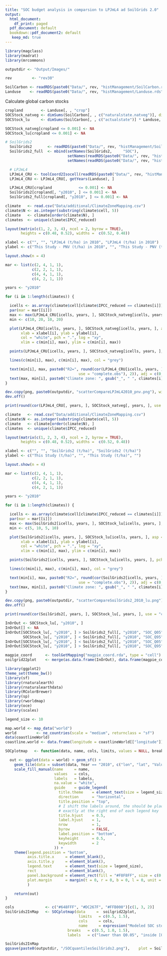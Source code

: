 ```yaml
---
title: "SOC budget analysis in comparsion to LPJmL4 ad SoilGrids 2.0"
output:
  html_document:
    df_print: paged
  pdf_document: default
  bookdown::pdf_document2: default
   keep_md: true
---
```


```r
library(magclass)
library(madrat)
library(mrcommons)

outputdir <- "Output/Images/"

rev         <- "rev30"

SoilCarbon <- readRDS(paste0("Data/", rev, "histManagement/SoilCarbon.rds"))
Landuse    <- readRDS(paste0("Data/", rev, "histManagement/Landuse.rds"))
```


Calculate global carbon stocks

```r

cropland        <- Landuse[, , "crop"]
SOCStock_natveg <- dimSums(SoilCarbon[, , c("naturalstate.natveg")], dim = 3)
SOCStock_lu     <- dimSums(SoilCarbon[, , c("actualstate")] * Landuse, dim = 3) / dimSums(Landuse, dim = 3)

SOCStock_natveg[cropland <= 0.001] <- NA
SOCStock_lu[cropland <= 0.001] <- NA
```


```r

# SoilGrids2
  SoilGrids2       <- readRDS(paste0("Data/", rev, "histManagement/SoilGrids2_grid.rds"))
  SoilGrids2_full  <- mbind(setNames(SoilGrids2,     "SOC"),
                            setNames(readRDS(paste0("Data/", rev, "histManagement/SoilGrids2_Q0p95.rds")), "SOC_Q95"),
                            setNames(readRDS(paste0("Data/", rev, "histManagement/SoilGrids2_Q0p05.rds")), "SOC_Q05"))

  # LPJmL4
  LPJmL4_CRU <- toolCoord2Isocell(readRDS(paste0("Data/", rev, "histManagement/LPJmL4_CRU.rds")))
  LPJmL4_CRU <- LPJmL4_CRU[, getYears(Landuse), ]

  LPJmL4_CRU[cropland            <= 0.001] <- NA
  SoilGrids2[cropland[, "y2010", ] <= 0.001] <- NA
  SoilGrids2_full[cropland[, "y2010", ] <= 0.001] <- NA
```





```r

climate   <- read.csv("Data/additional/ClimateZoneMapping.csv")
climate$N <- as.integer(substring(climate$cell, 5))
climate   <- climate[order(climate$N), ]
climates  <- unique(climate$IPCC_reduced)

layout(matrix(c(1, 2, 3, 4), ncol = 2, byrow = TRUE),
       heights = c(0.48, 0.52), widths =  c(0.52, 0.48))

xlabel <- c("", "", "LPJmL4 (t/ha) in 2010", "LPJmL4 (t/ha) in 2010")
ylabel <- c("This Study - PNV (t/ha) in 2010", "", "This Study - PNV (t/ha) in 2010", "")

layout.show(n = 4)

mar <- list(c(2, 4, 1, 1),
            c(2, 2, 1, 1),
            c(4, 4, 1, 1),
            c(4, 2, 1, 1))

years <- "y2010"

for (i in 1:length(climates)) {

  icells <- as.array(climate$cell[climate$IPCC_reduced == climates[i]])
  par(mar = mar[[i]])
  max <- max(LPJmL4_CRU[icells, years, ], SOCStock_natveg[icells, years, ], na.rm = TRUE)
  min <- c(10, 20, 10, 20)

  plot(LPJmL4_CRU[icells, years, ], SOCStock_natveg[icells, years, ], asp = 1,
       xlab = xlabel[i], ylab = ylabel[i],
       col = "white", pch = ".", log = "xy",
       xlim = c(min[i], max), ylim = c(min[i], max))

  points(LPJmL4_CRU[icells, years, ], SOCStock_natveg[icells, years, ], pch = ".")

  lines(c(min[i], max), c(min[i], max), col = "grey")

  text(min[i], max, paste0("R2=", round(cor(LPJmL4_CRU[icells, years, ], SOCStock_natveg[icells, years, ],
                                 use = "complete.obs"), 2)), adj = c(0, 1))
  text(max, min[i], paste0("Climate zone: ", gsub("_", " ", climates[i])), adj = c(1, 0))
}

dev.copy(png, paste0(outputdir, "scatterCompareLPJmL42010_pnv.png"), width = 1500, height = 1500, res = 250)
dev.off()

print(round(cor(LPJmL4_CRU[, years, ], SOCStock_natveg[, years, ], use = "complete.obs"), 2))
```

```r

climate   <- read.csv("Data/additional/ClimateZoneMapping.csv")
climate$N <- as.integer(substring(climate$cell, 5))
climate   <- climate[order(climate$N), ]
climates  <- unique(climate$IPCC_reduced)

layout(matrix(c(1, 2, 3, 4), ncol = 2, byrow = TRUE),
       heights = c(0.48, 0.52), widths =  c(0.52, 0.48))

xlabel <- c("", "", "SoilGrids2 (t/ha)", "SoilGrids2 (t/ha)")
ylabel <- c("This Study (t/ha)", "", "This Study (t/ha)", "")

layout.show(n = 4)

mar <- list(c(2, 4, 1, 1),
            c(2, 2, 1, 1),
            c(4, 4, 1, 1),
            c(4, 2, 1, 1))

years <- "y2010"

for (i in 1:length(climates)) {

  icells <- as.array(climate$cell[climate$IPCC_reduced == climates[i]])
  par(mar = mar[[i]])
  max <- max(SoilGrids2[icells, years, ], SOCStock_lu[icells, years, ], na.rm = TRUE)
  min <- c(5, 10, 5, 10)

  plot(SoilGrids2[icells, years, ], SOCStock_lu[icells, years, ], asp = 1,
       xlab = xlabel[i], ylab = ylabel[i],
       col = "white", pch = ".", log = "xy",
       xlim = c(min[i], max), ylim = c(min[i], max))

  points(SoilGrids2[icells, years, ], SOCStock_lu[icells, years, ], pch = ".")

  lines(c(min[i], max), c(min[i], max), col = "grey")

  text(min[i], max, paste0("R2=", round(cor(SoilGrids2[icells, years, ], SOCStock_lu[icells, years, ],
                                 use = "complete.obs"), 2)), adj = c(0, 1))
  text(max, min[i], paste0("Climate zone: ", gsub("_", " ", climates[i])), adj = c(1, 0))
}

dev.copy(png, paste0(outputdir, "scatterCompareSoilGrids2_2010_lu.png"), width = 1500, height = 1500, res = 250)
dev.off()

print(round(cor(SoilGrids2[, years, ], SOCStock_lu[, years, ], use = "complete.obs"), 2))
```


```r

InOrOut <- SOCStock_lu[, "y2010", ]
InOrOut[] <- NA
InOrOut[SOCStock_lu[, "y2010", ] > SoilGrids2_full[, "y2010", "SOC_Q05"] &
        SOCStock_lu[, "y2010", ] < SoilGrids2_full[, "y2010", "SOC_Q95"]] <- 1
InOrOut[SOCStock_lu[, "y2010", ] < SoilGrids2_full[, "y2010", "SOC_Q05"]] <- 0.5
InOrOut[SOCStock_lu[, "y2010", ] > SoilGrids2_full[, "y2010", "SOC_Q95"]] <- 1.5

magpie_coord      <- toolGetMapping("magpie_coord.rda", type = "cell")
soilgrid22plot    <- merge(as.data.frame(InOrOut), data.frame(magpie_coord, Cell = c(1:59199)), by = "Cell")
```

```r

library(ggplot2)
theme_set(theme_bw())
library(sf)
library(rnaturalearth)
library(rnaturalearthdata)
library(RColorBrewer)
library(sp)
library(rworldmap)
library(oce)
library(scales)

legend_size <- 10

map.world <- map_data("world")
world         <- ne_countries(scale = "medium", returnclass = "sf")
data(coastlineWorld)
coastline.world <- data.frame(longitude = coastlineWorld[["longitude"]], latitude = coastlineWorld[["latitude"]])

SOCplotmap   <- function(data, name, cols, limits, values = NULL, breaks, labels) {

  out <- ggplot(data = world) + geom_sf() +
    geom_tile(data = subset(data, Year == "2010", c("lon", "lat", "Value")), aes(x = lon, y = lat, fill = factor(Value))) +
    scale_fill_manual(name     = name,
                      values   = cols,
                      labels   = labels,
                      na.value = "white",
                      guide    = guide_legend(
                        title.theme    = element_text(size = legend_size),
                        direction      = "horizontal",
                        title.position = "top",
                        # I shift the labels around, the should be placed
                        # exactly at the right end of each legend key
                        title.hjust    = 0.5,
                        label.hjust    = 1,
                        nrow           = 1,
                        byrow          = FALSE,
                        label.position = "bottom",
                        keyheight      = 0.5,
                        keywidth       = 2
                      )) +
    theme(legend.position = "bottom",
          axis.title.x     = element_blank(),
          axis.title.y     = element_blank(),
          legend.text      = element_text(size = legend_size),
          rect             = element_blank(),
          panel.background = element_rect(fill = "#F8F8FF", size = c(0.7, 0.7)),
          plot.margin      = margin(t = 0, r = 0, b = 0, l = 0, unit = "pt")
          )

    return(out)
}

cols              <- c("#648FFF", "#DC267F", "#FFB000")[c(1, 3, 2)]
SoilGrids2InMap   <- SOCplotmap(data     =  soilgrid22plot,
                                 limits   = c(0.5, 1.5),
                                 cols     = cols,
                                 name     = expression("Modeled SOC stock in relation to uncertainty range of SoilGrids 2.0"),
                            breaks   = c(0.5, 1.0, 1.5),
                            labels   = c("lower than Q0.05", "inside [Q0.05, Q0.95] ", "higher than Q0.95", "No Cropland"))

SoilGrids2InMap
ggsave(paste0(outputdir, "/SOCquantilesSoilGrids2.png"),    plot = SoilGrids2InMap,    width = 15, height = 10, dpi = 300, units = "cm")
```



